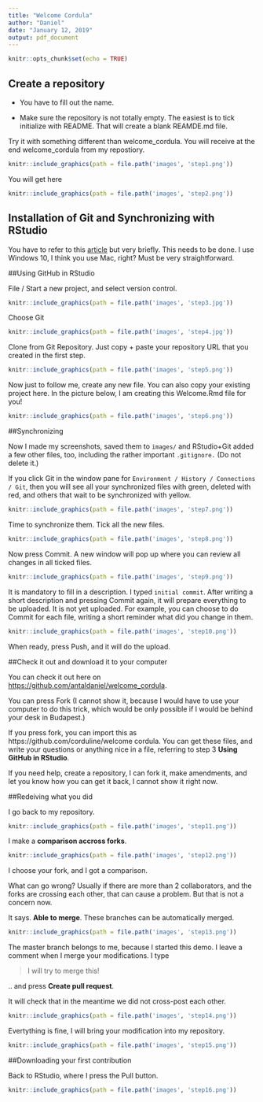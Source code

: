 ```yaml
---
title: "Welcome Cordula"
author: "Daniel"
date: "January 12, 2019"
output: pdf_document
---
```


```r
knitr::opts_chunk$set(echo = TRUE)
```

## Create a repository

- You have to fill out the name.

- Make sure the repository is not totally empty. The easiest is to tick initialize with README.  That will create a blank REAMDE.md file. 

Try it with something different than welcome_cordula.  You will receive at the end welcome_cordula from my repostiory.

```r
knitr::include_graphics(path = file.path('images', 'step1.png'))
```

You will get here

```r
knitr::include_graphics(path = file.path('images', 'step2.png'))
```

## Installation of Git and Synchronizing with RStudio

You have to refer to this [article](https://support.rstudio.com/hc/en-us/articles/200532077-Version-Control-with-Git-and-SVN) but very briefly. This needs to be done. I use Windows 10, I think you use Mac, right?  Must be very straightforward.


##Using GitHub in RStudio

File / Start a new project, and select version control. 

```r
knitr::include_graphics(path = file.path('images', 'step3.jpg'))
```

Choose Git

```r
knitr::include_graphics(path = file.path('images', 'step4.jpg'))
```

Clone from Git Repository. Just copy + paste your repository URL that you created in the first step.

```r
knitr::include_graphics(path = file.path('images', 'step5.png'))
```

Now just to follow me, create any new file. You can also copy your existing project here. In the picture below, I am creating this Welcome.Rmd file for you!

```r
knitr::include_graphics(path = file.path('images', 'step6.png'))
```

##Synchronizing

Now I made my screenshots, saved them to `images/` and RStudio+Git added a few other files, too, including the rather important `.gitignore.` (Do not delete it.)

If you click Git in the window pane for `Environment / History / Connections / Git`, then you will see all your synchronized files with green, deleted with red, and others that wait to be synchronized with yellow. 

```r
knitr::include_graphics(path = file.path('images', 'step7.png'))
```

Time to synchronize them. Tick all the new files.


```r
knitr::include_graphics(path = file.path('images', 'step8.png'))
```

Now press Commit.  A new window will pop up where you can review all changes in all ticked files. 

```r
knitr::include_graphics(path = file.path('images', 'step9.png'))
```

It is mandatory to fill in a description.  I typed `initial commit`. After writing a short description and pressing Commit again, it will prepare everything to be uploaded. It is not yet uploaded.  For example, you can choose to do Commit for each file, writing a short reminder what did you change in them. 

```r
knitr::include_graphics(path = file.path('images', 'step10.png'))
```

When ready, press Push, and it will do the upload.


##Check it out and download it to your computer

You can check it out here on [https://github.com/antaldaniel/welcome_cordula](https://github.com/antaldaniel/welcome_cordula).


You can press Fork (I cannot show it, because I would have to use your computer to do this trick, which would be only possible if I would be behind your desk in Budapest.)

If you press fork, you can import this as 
https://github.com/corduline/welcome cordula. You can get these files, and write your questions or anything nice in a file, referring to step 3 __Using GitHub in RStudio__.  

If you need help, create a repository, I can fork it, make amendments, and let you know how you can get it back, I cannot show it right now.  


##Redeiving what you did

I go back to my repository. 

```r
knitr::include_graphics(path = file.path('images', 'step11.png'))
```

I make a __comparison accross forks__.

```r
knitr::include_graphics(path = file.path('images', 'step12.png'))
```

I choose your fork, and I got a comparison.

What can go wrong? Usually if there are more than 2 collaborators, and the forks are crossing each other, that can cause a problem. But that is not a concern now. 


It says. 
 __Able to merge__. These branches can be automatically merged.
 
 
```r
knitr::include_graphics(path = file.path('images', 'step13.png'))
```

The master branch belongs to me, because I started this demo.  I leave a comment when I merge your modifications. I type 

>I will try to merge this!

.. and press __Create pull request__.

It will check that in the meantime we did not cross-post each other. 

```r
knitr::include_graphics(path = file.path('images', 'step14.png'))
```

Evertything is fine, I will bring your modification into my repository.

```r
knitr::include_graphics(path = file.path('images', 'step15.png'))
```

##Downloading your first contribution

Back to RStudio, where I press the Pull button.

```r
knitr::include_graphics(path = file.path('images', 'step16.png'))
```

